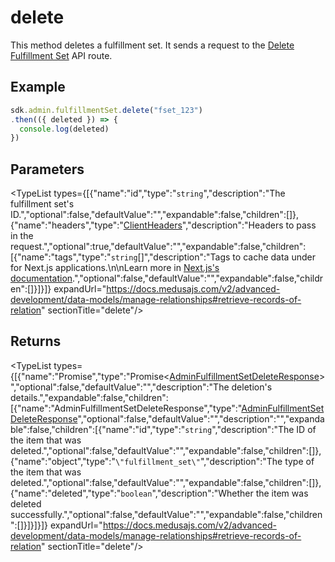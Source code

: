 
# delete

This method deletes a fulfillment set. It sends a request to the
[Delete Fulfillment Set](https://docs.medusajs.com/v2/api/admin#fulfillment-sets\_deletefulfillmentsetsid)
API route.

## Example

```ts
sdk.admin.fulfillmentSet.delete("fset_123")
.then(({ deleted }) => {
  console.log(deleted)
})
```

## Parameters

<TypeList types={[{"name":"id","type":"`string`","description":"The fulfillment set's ID.","optional":false,"defaultValue":"","expandable":false,"children":[]},{"name":"headers","type":"[ClientHeaders](../../../types/js_sdk.admin.ClientHeaders/page.mdx)","description":"Headers to pass in the request.","optional":true,"defaultValue":"","expandable":false,"children":[{"name":"tags","type":"`string`[]","description":"Tags to cache data under for Next.js applications.\n\nLearn more in [Next.js's documentation](https://nextjs.org/docs/app/building-your-application/caching#fetch-optionsnexttags-and-revalidatetag).","optional":false,"defaultValue":"","expandable":false,"children":[]}]}]} expandUrl="https://docs.medusajs.com/v2/advanced-development/data-models/manage-relationships#retrieve-records-of-relation" sectionTitle="delete"/>

## Returns

<TypeList types={[{"name":"Promise","type":"Promise&#60;[AdminFulfillmentSetDeleteResponse](../../../../../types/HttpTypes/interfaces/types.HttpTypes.AdminFulfillmentSetDeleteResponse/page.mdx)&#62;","optional":false,"defaultValue":"","description":"The deletion's details.","expandable":false,"children":[{"name":"AdminFulfillmentSetDeleteResponse","type":"[AdminFulfillmentSetDeleteResponse](../../../../../types/HttpTypes/interfaces/types.HttpTypes.AdminFulfillmentSetDeleteResponse/page.mdx)","optional":false,"defaultValue":"","description":"","expandable":false,"children":[{"name":"id","type":"`string`","description":"The ID of the item that was deleted.","optional":false,"defaultValue":"","expandable":false,"children":[]},{"name":"object","type":"`\"fulfillment_set\"`","description":"The type of the item that was deleted.","optional":false,"defaultValue":"","expandable":false,"children":[]},{"name":"deleted","type":"`boolean`","description":"Whether the item was deleted successfully.","optional":false,"defaultValue":"","expandable":false,"children":[]}]}]}]} expandUrl="https://docs.medusajs.com/v2/advanced-development/data-models/manage-relationships#retrieve-records-of-relation" sectionTitle="delete"/>
